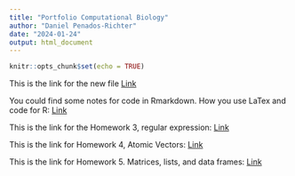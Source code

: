```yaml
---
title: "Portfolio Computational Biology"
author: "Daniel Penados-Richter"
date: "2024-01-24"
output: html_document
---
```


```r
knitr::opts_chunk$set(echo = TRUE)
```

This is the link for the new file [Link](newfile24Jan2024.html)

You could find some notes for code in Rmarkdown. How you use LaTex and code for R: [Link](FristMarkdown26Jan2024.html)


This is the link for the Homework 3, regular expression: [Link](lab3_regularexpressions.html)

This is the link for Homework 4, Atomic Vectors: [Link](Homework4.DanielPenado.html)

This is the link for Homework 5. Matrices, lists, and data frames: [Link](Homework5.html)
